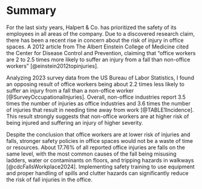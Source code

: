 # Summary

For the last sixty years, Halpert & Co. has prioritized the safety of its employees in all areas of the company. Due to a discovered research claim, there has been a recent rise in concern about the risk of injury in office spaces. A 2012 article from The Albert Einstein College of Medicine cited the Center for Disease Control and Prevention, claiming that "office workers are 2 to 2.5 times more likely to suffer an injury from a fall than non-office workers" [@einstein2012topinjuries].

Analyzing 2023 survey data from the US Bureau of Labor Statistics, I found an opposing result of office workers being about 2.2 times less likely to suffer an injury from a fall than a non-office worker [@SurveyOccupationalInjuries]. Overall, non-office industries report 3.5 times the number of injuries as office industries and 3.6 times the number of injuries that result in needing time away from work [@TABLE1Incidence]. This result strongly suggests that non-office workers are at higher risk of being injured and suffering an injury of higher severity.

Despite the conclusion that office workers are at lower risk of injuries and falls, stronger safety policies in office spaces would not be a waste of time or resources. About 17.76% of all reported office injuries are falls on the same level, with the most common causes of the fall being misusing ladders, water or contaminants on floors, and tripping hazards in walkways [@cdcFallsWorkplace2024]. Implementing safety training to use equipment and proper handling of spills and clutter hazards can significantly reduce the risk of fall injuries in the office.
